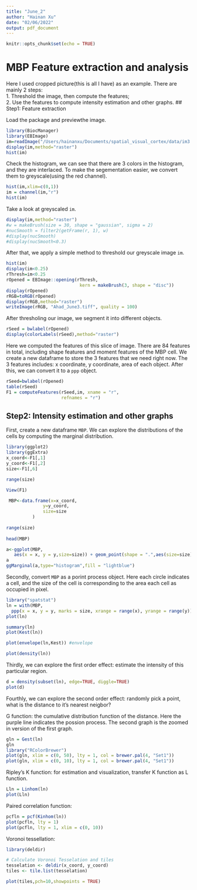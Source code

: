 ```yaml
---
title: "June_2"
author: "Hainan Xu"
date: "02/06/2022"
output: pdf_document
---
```


```r
knitr::opts_chunk$set(echo = TRUE)
```

# MBP Feature extraction and analysis
Here I used cropped picture(this is all I have) as an example. There are mainly 2 steps:    
1. Threshold the image, then compute the features;    
2. Use the features to compute intensity estimation and other graphs.
## Step1: Feature extraction


Load the package and previewthe image.

```r
library(BiocManager)
library(EBImage)
im=readImage("/Users/hainanxu/Documents/spatial_visual_cortex/data/im3.jpg")
display(im,method="raster")
hist(im)
```
Check the histogram, we can see that there are 3 colors in the histogram, and they are interlaced. To make the segementation easier, we convert them to greyscale(using the red channel).
```r
hist(im,xlim=c(0,1))
im = channel(im,"r")
hist(im)
```
Take a look at greyscaled `im`.
```R
display(im,method="raster")
#w = makeBrush(size = 30, shape = "gaussian", sigma = 2)
#nucSmooth = filter2(getFrame(r, 1), w)
#display(nucSmooth)
#display(nucSmooth<0.3)
```
After that, we apply a simple method to threshold our greyscale image `im`.
```R
hist(im)
display(im<0.25)
rThresh=im<0.25
rOpened = EBImage::opening(rThresh,
                            kern = makeBrush(3, shape = "disc"))
display(rOpened)
rRGB=toRGB(rOpened)
display(rRGB,method="raster")
writeImage(rRGB, "Ahad_June3.tiff", quality = 100)
```
After thresholing our image, we segment it into different objects.
```R
rSeed = bwlabel(rOpened)
display(colorLabels(rSeed),method="raster")
```
Here we computed the features of this slice of image. There are 84 features in total, including shape features and moment features of the MBP cell. We create a new dataframe to store the 3 features that we need right now. The 3 features includes: x coordinate, y coordinate, area of each object. After this, we can convert it to a `ppp` object.

```R
rSeed=bwlabel(rOpened)
table(rSeed)
F1 = computeFeatures(rSeed,im, xname = "r",
                     refnames = "r")
```
## Step2: Intensity estimation and other graphs
First, create a new dataframe `MBP`. We can explore the distributions of the cells by computing the marginal distribution.
```R
library(ggplot2)
library(ggExtra)
x_coord<-F1[,1]
y_coord<-F1[,2]
size<-F1[,6]

range(size)

View(F1)

 MBP<-data.frame(x=x_coord,
              y=y_coord,
              size=size
          )
 
range(size)
 
head(MBP)

a<-ggplot(MBP,
   aes(x = x, y = y,size=size)) + geom_point(shape = ".",aes(size=size)) 
a
ggMarginal(a,type="histogram",fill = "lightblue")
```
Secondly, convert `MBP` as a porint process object. Here each circle indicates a cell, and the size of the cell is corresponding to the area each cell as occupied in pixel.
```R
library("spatstat")
ln = with(MBP,
  ppp(x = x, y = y, marks = size, xrange = range(x), yrange = range(y)))
plot(ln)

summary(ln)
plot(Kest(ln))

plot(envelope(ln,Kest)) #envelope

plot(density(ln))


```
Thirdly, we can explore the first order effect: estimate the intensity of this particular region.
```r
d = density(subset(ln), edge=TRUE, diggle=TRUE)
plot(d)


```
Fourthly, we can explore the second order effect: randomly pick a point, what is the distance to it's nearest neigbor?

G function: the cumulative distribution function of the distance. Here the purple line indicates the possion process. The second graph is the zoomed in version of the first graph.
```R

gln = Gest(ln)
gln
library("RColorBrewer")
plot(gln, xlim = c(0, 50), lty = 1, col = brewer.pal(4, "Set1"))
plot(gln, xlim = c(0, 10), lty = 1, col = brewer.pal(4, "Set1"))
```
Ripley’s K function: for estimation and visualization, transfer K function as L function.
```R
Lln = Linhom(ln)
plot(Lln)
```
Paired correlation function:
```R
pcfln = pcf(Kinhom(ln))
plot(pcfln, lty = 1)
plot(pcfln, lty = 1, xlim = c(0, 10))

```
Voronoi tessellation:
```R
library(deldir)

# Calculate Voronoi Tesselation and tiles
tesselation <- deldir(x_coord, y_coord)
tiles <- tile.list(tesselation)

plot(tiles,pch=10,showpoints = TRUE)

```